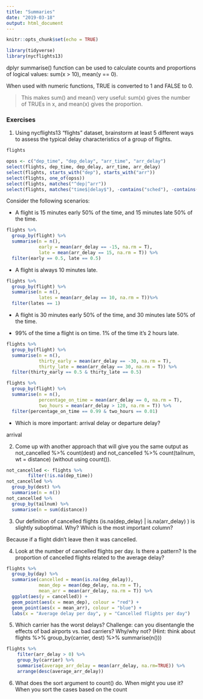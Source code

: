 ```yaml
---
title: "Summaries"
date: "2019-03-18"
output: html_document
---
```


```r
knitr::opts_chunk$set(echo = TRUE)
```


```r
library(tidyverse)
library(nycflights13)
```

dplyr summarise() function can be used to calculate counts and proportions of logical values: sum(x > 10), mean(y == 0). 

When used with numeric functions, TRUE is converted to 1 and FALSE to 0. 

> This makes sum() and mean() very useful: sum(x) gives the number of TRUEs in x, and mean(x) gives the proportion.

### Exercises

1. Using nycflights13 "flights" dataset, brainstorm at least 5 different ways to assess the typical delay characteristics of a group of flights. 

```r
flights
```

```r
opss <- c("dep_time", "dep_delay", "arr_time", "arr_delay")
select(flights, dep_time, dep_delay, arr_time, arr_delay)
select(flights, starts_with("dep"), starts_with("arr"))
select(flights, one_of(opss))
select(flights, matches("^dep|^arr"))
select(flights, matches("time$|delay$"), -contains("sched"), -contains("air"))
```

Consider the following scenarios:

  - A flight is 15 minutes early 50% of the time, and 15 minutes late 50% of the time.

```r
flights %>%
  group_by(flight) %>%
  summarise(n = n(),
            early = mean(arr_delay == -15, na.rm = T),
            late = mean(arr_delay == 15, na.rm = T)) %>% 
  filter(early == 0.5, late == 0.5)
```


  - A flight is always 10 minutes late.

```r
flights %>%
  group_by(flight) %>%
  summarise(n = n(),
            lates = mean(arr_delay == 10, na.rm = T))%>% 
  filter(lates == 1)
```

  - A flight is 30 minutes early 50% of the time, and 30 minutes late 50% of the time.

  - 99% of the time a flight is on time. 1% of the time it’s 2 hours late.

```r
flights %>%
  group_by(flight) %>%
  summarise(n = n(),
            thirty_early = mean(arr_delay == -30, na.rm = T),
            thirty_late = mean(arr_delay == 30, na.rm = T)) %>%
  filter(thirty_early == 0.5 & thirty_late == 0.5)

flights %>%
  group_by(flight) %>%
  summarise(n = n(),
            percentage_on_time = mean(arr_delay == 0, na.rm = T),
            two_hours = mean(arr_delay > 120, na.rm = T)) %>%
  filter(percentage_on_time == 0.99 & two_hours == 0.01)
```


  - Which is more important: arrival delay or departure delay?
  
  arrival

2. Come up with another approach that will give you the same output as not_cancelled %>% count(dest) and not_cancelled %>% count(tailnum, wt = distance) (without using count()).
```r
not_cancelled <- flights %>% 
        filter(!is.na(dep_time))
not_cancelled %>% 
  group_by(dest) %>% 
  summarise(n = n())
not_cancelled %>% 
  group_by(tailnum) %>% 
  summarise(n = sum(distance))
```

3. Our definition of cancelled flights (is.na(dep_delay) | is.na(arr_delay) ) is slightly suboptimal. Why? Which is the most important column?

Because if a flight didn't leave then it was cancelled.

4. Look at the number of cancelled flights per day. Is there a pattern? Is the proportion of cancelled flights related to the average delay?
```r
flights %>%
  group_by(day) %>%
  summarise(cancelled = mean(is.na(dep_delay)),
            mean_dep = mean(dep_delay, na.rm = T),
            mean_arr = mean(arr_delay, na.rm = T)) %>%
  ggplot(aes(y = cancelled)) +
  geom_point(aes(x = mean_dep), colour = "red") +
  geom_point(aes(x = mean_arr), colour = "blue") +
  labs(x = "Average delay per day", y = "Cancelled flights per day")
```
5. Which carrier has the worst delays? Challenge: can you disentangle the effects of bad airports vs. bad carriers? Why/why not? (Hint: think about flights %>% group_by(carrier, dest) %>% summarise(n()))
```r
flights %>%
    filter(arr_delay > 0) %>%
    group_by(carrier) %>%
    summarise(average_arr_delay = mean(arr_delay, na.rm=TRUE)) %>%
    arrange(desc(average_arr_delay))
```
6. What does the sort argument to count() do. When might you use it?
When you sort the cases based on the count
